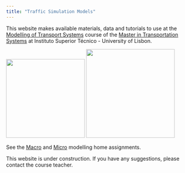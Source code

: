 ```yaml
---
title: "Traffic Simulation Models"
---
```


This website makes available materials, data and tutorials to use at the [Modelling of Transport Systems](https://fenix.tecnico.ulisboa.pt/disciplinas/MST/2023-2024/1-semestre) course of the [Master in Transportation Systems](https://sistemasdetransportes.pt) at Instituto Superior Técnico - University of Lisbon.

![](images/clipboard-991641783.png){fig-align="center" width="214"} ![](images/clipboard-3610264777.png){fig-align="center" width="241"}

See the [Macro](casestudy.qmd) and [Micro](micro.qmd) modelling home assignments.

::: {.callout-caution appearance="simple"}
This website is under construction.
If you have any suggestions, please contact the course teacher.
:::
